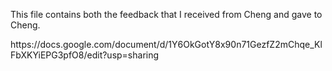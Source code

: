 This file contains both the feedback that I received from Cheng and gave to Cheng.

https://docs.google.com/document/d/1Y6OkGotY8x90n71GezfZ2mChqe_KlFbXKYiEPG3pfO8/edit?usp=sharing

